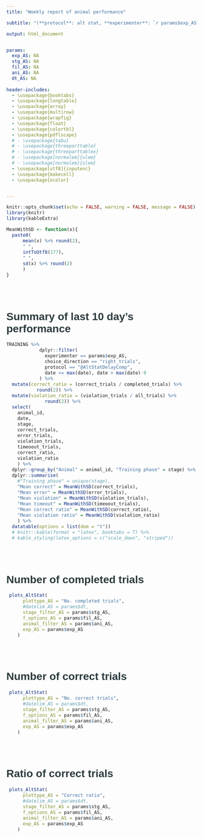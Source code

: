 ```yaml
---
title: "Weekly report of animal performance"

subtitle: "(**protocol**: alt stat, **experimenter**: `r params$exp_AS`)"

output: html_document


params:
  exp_AS: NA
  stg_AS: NA
  fil_AS: NA
  ani_AS: NA
  dt_AS: NA
  
header-includes:
  - \usepackage{booktabs}
  - \usepackage{longtable}
  - \usepackage{array}
  - \usepackage{multirow}
  - \usepackage{wrapfig}
  - \usepackage{float}
  - \usepackage{colortbl}
  - \usepackage{pdflscape}
  # - \usepackage{tabu}
  # - \usepackage{threeparttable}
  # - \usepackage{threeparttablex}
  # - \usepackage[normalem]{ulem}
  # - \usepackage[normalem]{ulem}
  - \usepackage[utf8]{inputenc}
  - \usepackage{makecell}
  - \usepackage{xcolor}


---
```


<style type="text/css">

body{ /* Normal  */
      font-size: 14px;
      font-family: "Arial", Helvetica, sans-serif;
  }
td {  /* Table  */
  font-size: 12px;
}
h1.title {
  font-size: 38px;
  font-family: "Arial", Helvetica, sans-serif;
  color: #4d4e4f;
}
h1 { /* Header 1 */
  font-size: 28px;
  font-family: "Arial", Helvetica, sans-serif;
  color: #2c3a3e;
}
h2 { /* Header 2 */
  font-size: 22px;
  font-family: "Arial", Helvetica, sans-serif;
  color: #2c3a3e;
}
h3 { /* Header 3 */
  font-size: 18px;
  font-family: "Arial", Helvetica, sans-serif;
  color: #2c3a3e;
}
code.r{ /* Code block */
    font-size: 12px;
}
pre { /* Code block - determines code spacing between lines */
    font-size: 14px;
}
</style>





 
```r
knitr::opts_chunk$set(echo = FALSE, warning = FALSE, message = FALSE)
library(knitr)
library(kableExtra)

MeanWithSD <- function(x){
  paste0(
      mean(x) %>% round(2),
      " ", 
      intToUtf8(177),
      " ",    
      sd(x) %>% round(2)
      )
}

```

<br><br>

# Summary of last 10 day's performance

```r
TRAINING %>%
            dplyr::filter(
              experimenter == params$exp_AS,
              choice_direction == "right_trials",
              protocol == "@AltStatDelayComp",
              date <= max(date), date > max(date)-9
            ) %>%
  mutate(correct_ratio = (correct_trials / completed_trials) %>%
           round(2)) %>%
  mutate(violation_ratio = (violation_trials / all_trials) %>%
              round(2)) %>% 
  select(
    animal_id,
    date,
    stage,
    correct_trials,
    error_trials,
    violation_trials,
    timeoout_trials,
    correct_ratio,
    violation_ratio
    ) %>% 
  dplyr::group_by("Animal" = animal_id, "Training phase" = stage) %>% 
  dplyr::summarise(
    #"Training phase" = unique(stage),
    "Mean correct" = MeanWithSD(correct_trials),
    "Mean error" = MeanWithSD(error_trials),
    "Mean violation" = MeanWithSD(violation_trials),
    "Mean timeout" = MeanWithSD(timeoout_trials),
    "Mean correct ratio" = MeanWithSD(correct_ratio),
    "Mean violation ratio" = MeanWithSD(violation_ratio)
    ) %>% 
  datatable(options = list(dom = "t"))
  # knitr::kable(format = "latex", booktabs = T) %>% 
  # kable_styling(latex_options = c("scale_down", "striped"))
```

<br><br>

# Number of completed trials

```r
 plots_AltStat(
      plottype_AS = "No. completed trials",
      #datelim_AS = params$dt,
      stage_filter_AS = params$stg_AS,
      f_options_AS = params$fil_AS,
      animal_filter_AS = params$ani_AS,
      exp_AS = params$exp_AS
    )
```


<br><br>

# Number of correct trials

```r
 plots_AltStat(
      plottype_AS = "No. correct trials",
      #datelim_AS = params$dt,
      stage_filter_AS = params$stg_AS,
      f_options_AS = params$fil_AS,
      animal_filter_AS = params$ani_AS,
      exp_AS = params$exp_AS
    )
```


<br><br>

# Ratio of correct trials

```r
 plots_AltStat(
      plottype_AS = "Correct ratio",
      #datelim_AS = params$dt,
      stage_filter_AS = params$stg_AS,
      f_options_AS = params$fil_AS,
      animal_filter_AS = params$ani_AS,
      exp_AS = params$exp_AS
    )
```
